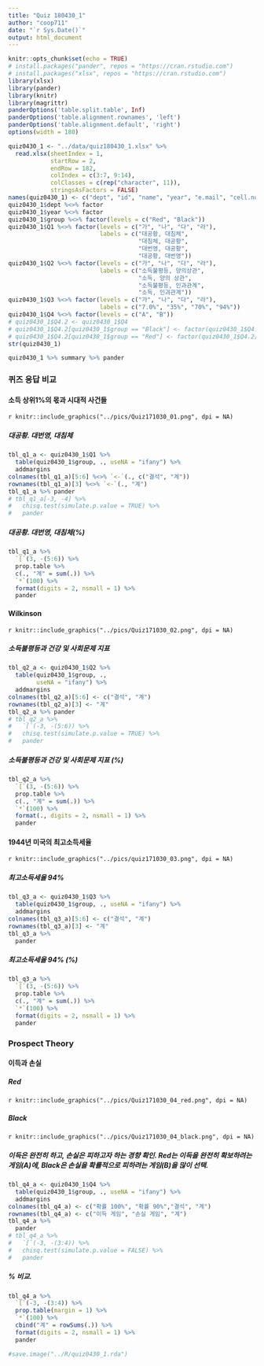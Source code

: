 ```yaml
---
title: "Quiz 180430_1"
author: "coop711"
date: "`r Sys.Date()`"
output: html_document
---
```


```r
knitr::opts_chunk$set(echo = TRUE)
# install.packages("pander", repos = "https://cran.rstudio.com")
# install.packages("xlsx", repos = "https://cran.rstudio.com")
library(xlsx)
library(pander)
library(knitr)
library(magrittr)
panderOptions('table.split.table', Inf)
panderOptions('table.alignment.rownames', 'left')
panderOptions('table.alignment.default', 'right')
options(width = 180)
```

```r
quiz0430_1 <- "../data/quiz180430_1.xlsx" %>% 
  read.xlsx(sheetIndex = 1, 
            startRow = 2, 
            endRow = 182, 
            colIndex = c(3:7, 9:14), 
            colClasses = c(rep("character", 11)), 
            stringsAsFactors = FALSE)
names(quiz0430_1) <- c("dept", "id", "name", "year", "e.mail", "cell.no", "Q1", "Q2", "Q3", "Q4", "group")
quiz0430_1$dept %<>% factor
quiz0430_1$year %<>% factor
quiz0430_1$group %<>% factor(levels = c("Red", "Black"))
quiz0430_1$Q1 %<>% factor(levels = c("가", "나", "다", "라"), 
                          labels = c("대공황, 대침체", 
                                     "대침체, 대공황", 
                                     "대번영, 대공황", 
                                     "대공황, 대번영"))
quiz0430_1$Q2 %<>% factor(levels = c("가", "나", "다", "라"), 
                          labels = c("소득불평등, 양의상관", 
                                     "소득, 양의 상관", 
                                     "소득불평등, 인과관계", 
                                     "소득, 인과관계"))
quiz0430_1$Q3 %<>% factor(levels = c("가", "나", "다", "라"), 
                          labels = c("7.0%", "35%", "70%", "94%"))
quiz0430_1$Q4 %<>% factor(levels = c("A", "B"))
# quiz0430_1$Q4.2 <- quiz0430_1$Q4
# quiz0430_1$Q4.2[quiz0430_1$group == "Black"] <- factor(quiz0430_1$Q4.2[quiz0430_1$group == "Black"], levels = c("A", "B"), labels = c("100%확률로 잃기", "90%확률로 잃기"))
# quiz0430_1$Q4.2[quiz0430_1$group == "Red"] <- factor(quiz0430_1$Q4.2[quiz0430_1$group == "Red"], levels = c("A", "B"), labels = c("100%확률로 따기", "90%확률로 따기"))
str(quiz0430_1)
```

```r
quiz0430_1 %>% summary %>% pander
```

### 퀴즈 응답 비교

#### 소득 상위1%의 몫과 시대적 사건들

`r knitr::include_graphics("../pics/Quiz171030_01.png", dpi = NA)`

##### 대공황. 대번영, 대침체

```r
tbl_q1_a <- quiz0430_1$Q1 %>% 
  table(quiz0430_1$group, ., useNA = "ifany") %>%
  addmargins
colnames(tbl_q1_a)[5:6] %<>% `<-`(., c("결석", "계"))
rownames(tbl_q1_a)[3] %<>% `<-`(., "계")
tbl_q1_a %>% pander 
# tbl_q1_a[-3, -4] %>% 
#   chisq.test(simulate.p.value = TRUE) %>% 
#   pander
```

##### 대공황. 대번영, 대침체(%)

```r
tbl_q1_a %>% 
  `[`(3, -(5:6)) %>%
  prop.table %>% 
  c(., "계" = sum(.)) %>%
  `*`(100) %>%
  format(digits = 2, nsmall = 1) %>%
  pander
```

#### Wilkinson

`r knitr::include_graphics("../pics/Quiz171030_02.png", dpi = NA)`

##### 소득불평등과 건강 및 사회문제 지표

```r
tbl_q2_a <- quiz0430_1$Q2 %>%
  table(quiz0430_1$group, .,
        useNA = "ifany") %>%
  addmargins
colnames(tbl_q2_a)[5:6] <- c("결석", "계")
rownames(tbl_q2_a)[3] <- "계"
tbl_q2_a %>% pander 
# tbl_q2_a %>%
#   `[`(-3, -(5:6)) %>% 
#   chisq.test(simulate.p.value = TRUE) %>%
#   pander
```

##### 소득불평등과 건강 및 사회문제 지표 (%)

```r
tbl_q2_a %>%
  `[`(3, -(5:6)) %>%
  prop.table %>%
  c(., "계" = sum(.)) %>%
  `*`(100) %>%
  format(., digits = 2, nsmall = 1) %>%
  pander
```

#### 1944년 미국의 최고소득세율

`r knitr::include_graphics("../pics/quiz171030_03.png", dpi = NA)`

##### 최고소득세율 94%

```r
tbl_q3_a <- quiz0430_1$Q3 %>%
  table(quiz0430_1$group, ., useNA = "ifany") %>%
  addmargins
colnames(tbl_q3_a)[5:6] <- c("결석", "계")
rownames(tbl_q3_a)[3] <- "계"
tbl_q3_a %>% 
  pander
```

##### 최고소득세율 94% (%)

```r
tbl_q3_a %>%
  `[`(3, -(5:6)) %>%
  prop.table %>%
  c(., "계" = sum(.)) %>%
  `*`(100) %>%
  format(digits = 2, nsmall = 1) %>%
  pander
```

### Prospect Theory

#### 이득과 손실

##### Red 

`r knitr::include_graphics("../pics/Quiz171030_04_red.png", dpi = NA)`

##### Black

`r knitr::include_graphics("../pics/Quiz171030_04_black.png", dpi = NA)`

##### 이득은 완전히 하고, 손실은 피하고자 하는 경향 확인. Red는 이득을 완전히 확보하려는 게임(A)에, Black은 손실을 확률적으로 피하려는 게임(B)을 많이 선택.

```r
tbl_q4_a <- quiz0430_1$Q4 %>%
  table(quiz0430_1$group, ., useNA = "ifany") %>%
  addmargins
colnames(tbl_q4_a) <- c("확률 100%", "확률 90%","결석", "계")
rownames(tbl_q4_a) <- c("이득 게임", "손실 게임", "계")
tbl_q4_a %>% 
  pander
# tbl_q4_a %>%
#   `[`(-3, -(3:4)) %>%
#   chisq.test(simulate.p.value = FALSE) %>%
#   pander
```

##### % 비교.  

```r
tbl_q4_a %>% 
  `[`(-3, -(3:4)) %>%
  prop.table(margin = 1) %>%
  `*`(100) %>%
  cbind("계" = rowSums(.)) %>%
  format(digits = 2, nsmall = 1) %>%
  pander
```

```r
#save.image("../R/quiz0430_1.rda")
```